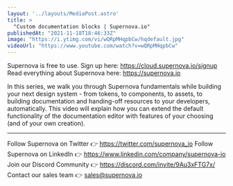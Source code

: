 ```yaml
---
layout: '../layouts/MediaPost.astro'
title: >
  "Custom documentation blocks | Supernova.io"
publishedAt: "2021-11-18T18:46:33Z"
image: "https://i.ytimg.com/vi/wQRpMHqpbCw/hqdefault.jpg"
videoUrl: "https://www.youtube.com/watch?v=wQRpMHqpbCw"
---
```

Supernova is free to use. Sign up here: https://cloud.supernova.io/signup
Read everything about Supernova here: https://supernova.io

In this series, we walk you through Supernova fundamentals while building your next design system - from tokens, to components, to assets, to building documentation and handing-off resources to your developers, automatically. This video will explain how you can extend the default functionality of the documentation editor with features of your choosing (and of your own creation).

--------

Follow Supernova on Twitter 👉 https://twitter.com/supernova_io
Follow Supernova on LinkedIn 👉  https://www.linkedin.com/company/supernova-io
Join our Discord Community 👉 https://discord.com/invite/9Au3xFTG7x/
Contact our sales team 👉 sales@supernova.io
